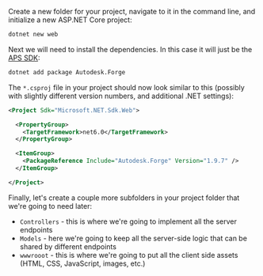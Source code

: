 Create a new folder for your project, navigate to it in the command line, and initialize a new
ASP.NET Core project:

```bash
dotnet new web
```

Next we will need to install the dependencies. In this case it will just be the
[APS SDK](https://www.nuget.org/packages/Autodesk.Forge):

```bash
dotnet add package Autodesk.Forge
```

The `*.csproj` file in your project should now look similar to this (possibly with
slightly different version numbers, and additional .NET settings):

```xml
<Project Sdk="Microsoft.NET.Sdk.Web">

  <PropertyGroup>
    <TargetFramework>net6.0</TargetFramework>
  </PropertyGroup>

  <ItemGroup>
    <PackageReference Include="Autodesk.Forge" Version="1.9.7" />
  </ItemGroup>

</Project>
```

Finally, let's create a couple more subfolders in your project folder that we're going to need later:

- `Controllers` - this is where we're going to implement all the server endpoints
- `Models` - here we're going to keep all the server-side logic that can be shared by different endpoints
- `wwwrooot` - this is where we're going to put all the client side assets (HTML, CSS, JavaScript, images, etc.)
